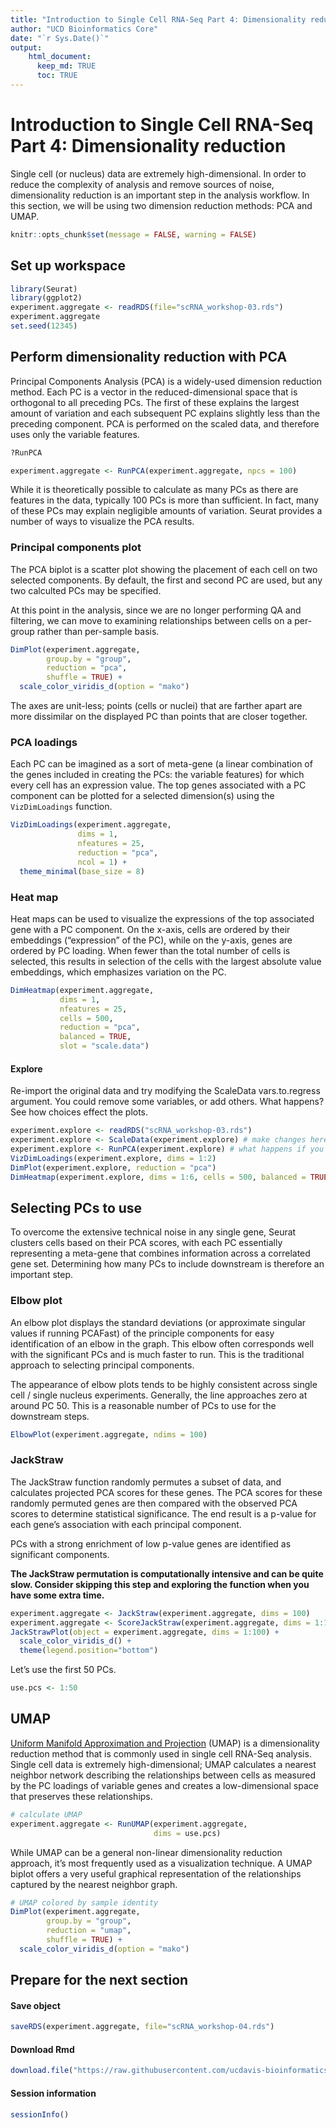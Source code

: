 ```yaml
---
title: "Introduction to Single Cell RNA-Seq Part 4: Dimensionality reduction"
author: "UCD Bioinformatics Core"
date: "`r Sys.Date()`"
output:
    html_document:
      keep_md: TRUE
      toc: TRUE
---
```


# Introduction to Single Cell RNA-Seq Part 4: Dimensionality reduction
Single cell (or nucleus) data are extremely high-dimensional. In order to reduce the complexity of analysis and remove sources of noise, dimensionality reduction is an important step in the analysis workflow. In this section, we will be using two dimension reduction methods: PCA and UMAP.
```r
knitr::opts_chunk$set(message = FALSE, warning = FALSE)
```

## Set up workspace
```r
library(Seurat)
library(ggplot2)
experiment.aggregate <- readRDS(file="scRNA_workshop-03.rds")
experiment.aggregate
set.seed(12345)
```

## Perform dimensionality reduction with PCA
Principal Components Analysis (PCA) is a widely-used dimension reduction method. Each PC is a vector in the reduced-dimensional space that is orthogonal to all preceding PCs. The first of these explains the largest amount of variation and each subsequent PC explains slightly less than the preceding component. PCA is performed on the scaled data, and therefore uses only the variable features. 
```r
?RunPCA
```

```r
experiment.aggregate <- RunPCA(experiment.aggregate, npcs = 100)
```

While it is theoretically possible to calculate as many PCs as there are features in the data, typically 100 PCs is more than sufficient. In fact, many of these PCs may explain negligible amounts of variation. Seurat provides a number of ways to visualize the PCA results.

### Principal components plot
The PCA biplot is a scatter plot showing the placement of each cell on two selected components. By default, the first and second PC are used, but any two calculted PCs may be specified.

At this point in the analysis, since we are no longer performing QA and filtering, we can move to examining relationships between cells on a per-group rather than per-sample basis.
```r
DimPlot(experiment.aggregate,
        group.by = "group",
        reduction = "pca",
        shuffle = TRUE) +
  scale_color_viridis_d(option = "mako")
```

The axes are unit-less; points (cells or nuclei) that are farther apart are more dissimilar on the displayed PC than points that are closer together.

### PCA loadings
Each PC can be imagined as a sort of meta-gene (a linear combination of the genes included in creating the PCs: the variable features) for which every cell has an expression value. The top genes associated with a PC component can be plotted for a selected dimension(s) using the `VizDimLoadings` function.
```r
VizDimLoadings(experiment.aggregate,
               dims = 1,
               nfeatures = 25,
               reduction = "pca",
               ncol = 1) +
  theme_minimal(base_size = 8)
```

### Heat map
Heat maps can be used to visualize the expressions of the top associated gene with a PC component. On the x-axis, cells are ordered by their embeddings ("expression" of the PC), while on the y-axis, genes are ordered by PC loading. When fewer than the total number of cells is selected, this results in selection of the cells with the largest absolute value embeddings, which emphasizes variation on the PC.
```r
DimHeatmap(experiment.aggregate,
           dims = 1,
           nfeatures = 25,
           cells = 500,
           reduction = "pca",
           balanced = TRUE,
           slot = "scale.data")
```

#### Explore
Re-import the original data and try modifying the ScaleData vars.to.regress argument. You could remove some variables, or add others. What happens? See how choices effect the plots.
```r
experiment.explore <- readRDS("scRNA_workshop-03.rds")
experiment.explore <- ScaleData(experiment.explore) # make changes here to explore the data
experiment.explore <- RunPCA(experiment.explore) # what happens if you adjust npcs?
VizDimLoadings(experiment.explore, dims = 1:2)
DimPlot(experiment.explore, reduction = "pca")
DimHeatmap(experiment.explore, dims = 1:6, cells = 500, balanced = TRUE) # adjust parameters
```

## Selecting PCs to use
To overcome the extensive technical noise in any single gene, Seurat clusters cells based on their PCA scores, with each PC essentially representing a meta-gene that combines information across a correlated gene set. Determining how many PCs to include downstream is therefore an important step.

### Elbow plot
An elbow plot displays the standard deviations (or approximate singular values if running PCAFast) of the principle components for easy identification of an elbow in the graph. This elbow often corresponds well with the significant PCs and is much faster to run.  This is the traditional approach to selecting principal components.

The appearance of elbow plots tends to be highly consistent across single cell / single nucleus experiments. Generally, the line approaches zero at around PC 50. This is a reasonable number of PCs to use for the downstream steps.
```r
ElbowPlot(experiment.aggregate, ndims = 100)
```

### JackStraw
The JackStraw function randomly permutes a subset of data, and calculates projected PCA scores for these genes. The PCA scores for these randomly permuted genes are then compared with the observed PCA scores to determine statistical significance. The end result is a p-value for each gene's association with each principal component.

PCs with a strong enrichment of low p-value genes are identified as significant components.

**The JackStraw permutation is computationally intensive and can be quite slow. Consider skipping this step and exploring the function when you have some extra time.**
```r
experiment.aggregate <- JackStraw(experiment.aggregate, dims = 100)
experiment.aggregate <- ScoreJackStraw(experiment.aggregate, dims = 1:100)
JackStrawPlot(object = experiment.aggregate, dims = 1:100) +
  scale_color_viridis_d() +
  theme(legend.position="bottom")
```

Let's use the first 50 PCs.

```r
use.pcs <- 1:50
```

## UMAP
[Uniform Manifold Approximation and Projection](https://arxiv.org/pdf/1802.03426v3.pdf) (UMAP) is a dimensionality reduction method that is commonly used in single cell RNA-Seq analysis. Single cell data is extremely high-dimensional; UMAP calculates a nearest neighbor network describing the relationships between cells as measured by the PC loadings of variable genes and creates a low-dimensional space that preserves these relationships.
```r
# calculate UMAP
experiment.aggregate <- RunUMAP(experiment.aggregate,
                                dims = use.pcs)
```

While UMAP can be a general non-linear dimensionality reduction approach, it's most frequently used as a visualization technique. A UMAP biplot offers a very useful graphical representation of the relationships captured by the nearest neighbor graph.

```r
# UMAP colored by sample identity
DimPlot(experiment.aggregate,
        group.by = "group",
        reduction = "umap",
        shuffle = TRUE) +
  scale_color_viridis_d(option = "mako")
```

## Prepare for the next section

#### Save object
```r
saveRDS(experiment.aggregate, file="scRNA_workshop-04.rds")
```

#### Download Rmd
```r
download.file("https://raw.githubusercontent.com/ucdavis-bioinformatics-training/2024-December-Single-Cell-RNA-Seq-Analysis/main/data_analysis/05-clustering_celltype.Rmd", "05-clustering_celltype.Rmd")
```

#### Session information
```r
sessionInfo()
```
